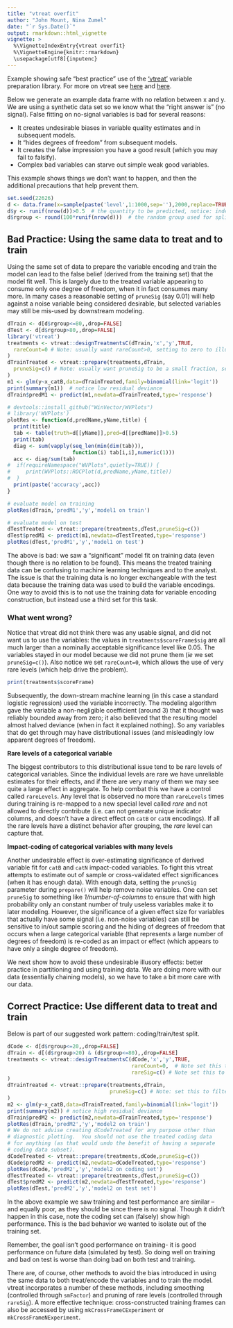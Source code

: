 ```yaml
---
title: "vtreat overfit"
author: "John Mount, Nina Zumel"
date: "`r Sys.Date()`"
output: rmarkdown::html_vignette
vignette: >
  %\VignetteIndexEntry{vtreat overfit}
  %\VignetteEngine{knitr::rmarkdown}
  \usepackage[utf8]{inputenc}
---
```


Example showing safe "best practice" use of the ['vtreat'](https://cran.r-project.org/package=vtreat) variable preparation library.  For more on vtreat see [here](http://www.win-vector.com/blog/2015/09/vtreat-up-on-cran/) and [here](https://github.com/WinVector/vtreat).

Below we generate an example data frame with no relation between x and y.  We are using a synthetic data set so we know what the "right answer is" (no signal).  False fitting on no-signal variables is bad for several reasons:

 *  It creates undesirable biases in variable quality estimates and in subsequent models.
 *  It "hides degrees  of freedom" from subsequent models.
 *  It creates the false impression you have a good result (which you may fail to falsify).
 *  Complex bad variables can starve out simple weak good variables.
 
This example shows things we don't want to happen, and then the additional precautions that help prevent them.

```r
set.seed(22626)
d <- data.frame(x=sample(paste('level',1:1000,sep=''),2000,replace=TRUE)) # independent variable.
d$y <- runif(nrow(d))>0.5  # the quantity to be predicted, notice: independent of variables.
d$rgroup <- round(100*runif(nrow(d)))  # the random group used for splitting the data set, not a variable.
```

## Bad Practice: Using the same data to treat and to train

Using the same set of data to prepare the variable encoding and train the model can lead to the false belief (derived from the training set) that the model fit well. This is largely due to the treated variable appearing to consume only one degree of freedom, when it in fact consumes many more.  In many cases a reasonable setting of `pruneSig` (say 0.01) will help against a noise variable being considered desirable, but selected variables may still be mis-used by downstream modeling.

```r
dTrain <- d[d$rgroup<=80,,drop=FALSE]
dTest <- d[d$rgroup>80,,drop=FALSE]
library('vtreat')
treatments <- vtreat::designTreatmentsC(dTrain,'x','y',TRUE,
  rareCount=0 # Note: usually want rareCount>0, setting to zero to illustrate problem
)
dTrainTreated <- vtreat::prepare(treatments,dTrain,
  pruneSig=c() # Note: usually want pruneSig to be a small fraction, setting to null to illustrate problem
)
m1 <- glm(y~x_catB,data=dTrainTreated,family=binomial(link='logit'))
print(summary(m1))  # notice low residual deviance
dTrain$predM1 <- predict(m1,newdata=dTrainTreated,type='response')

# devtools::install_github("WinVector/WVPlots")
# library('WVPlots')
plotRes <- function(d,predName,yName,title) {
  print(title)
  tab <- table(truth=d[[yName]],pred=d[[predName]]>0.5)
  print(tab)
  diag <- sum(vapply(seq_len(min(dim(tab))),
                     function(i) tab[i,i],numeric(1)))
  acc <- diag/sum(tab)
#  if(requireNamespace("WVPlots",quietly=TRUE)) {
#     print(WVPlots::ROCPlot(d,predName,yName,title))
#  }
  print(paste('accuracy',acc))
}

# evaluate model on training
plotRes(dTrain,'predM1','y','model1 on train')

# evaluate model on test
dTestTreated <- vtreat::prepare(treatments,dTest,pruneSig=c())
dTest$predM1 <- predict(m1,newdata=dTestTreated,type='response')
plotRes(dTest,'predM1','y','model1 on test')
```

The above is bad: we saw a "significant" model fit on training data (even though there is no relation to be found).  This means the treated training data can be confusing to machine learning techniques and to the analyst.  The issue is that the training data is no longer exchangeable with the test data because the training data was used to build the variable encodings.  One way to avoid this is to not use the training data for variable encoding construction, but instead use a third set for this task.

### What went wrong?

Notice that vtreat did not think there was any usable signal, and did not want us to use the variables: the values in `treatments$scoreFrame$sig` are  all much larger than a nominally acceptable significance level like 0.05. The variables stayed in our model because we did not prune them (_ie_ we set `pruneSig=c()`).  Also notice we set `rareCount=0`, which allows the use of very rare levels (which help drive the problem).

```r
print(treatments$scoreFrame)
```

Subsequently, the down-stream machine learning (in this case a standard logistic regression) used the variable incorrectly.  The modeling algorithm gave the variable a non-negligible coefficient (around 3) that it thought was reliably bounded away from zero; it also believed that the resulting model almost halved deviance (when in fact it explained nothing).  So any variables that do get through may have distributional issues (and misleadingly low apparent degrees of freedom).

**Rare levels of a categorical variable**

The biggest contributors to this distributional issue tend to be rare levels of categorical variables.  Since the individual levels are rare we have unreliable estimates for their effects, and if there are very many of them we may see quite a large effect in aggregate.  To help combat this we have a control called `rareLevels`.  Any level that is observed no more than `rareLevels` times during training is re-mapped to a new special level called _rare_ and not allowed to directly contribute (i.e. can not generate unique indicator columns, and doesn't have a direct effect on `catB` or `catN` encodings).  If all the rare levels have a distinct behavior after grouping, the _rare_ level can capture that.

**Impact-coding of categorical variables with many levels**

Another undesirable effect is over-estimating significance of derived variable fit for `catB` and `catN` impact-coded variables.  To fight this vtreat attempts to estimate out of sample or cross-validated effect significances (when it has enough data).  With enough data, setting the `pruneSig` parameter during `prepare()` will help remove noise variables.  One can set `pruneSig` to something like _1/number-of-columns_ to ensure that with high probability only an constant number of truly useless variables make it to later modeling.  However, the significance of a given effect size for variables that actually have some signal (i.e. non-noise variables) can still be sensitive to in/out sample scoring and the hiding of degrees of freedom that occurs when a large categorical variable (that represents a large number of degrees of freedom) is re-coded as an impact or effect (which appears to have only a single degree of freedom).

We next show how to avoid these undesirable illusory effects: better practice in partitioning and using training data.  We are doing more with our data (essentially chaining models), so we have to take a bit more care with our data.

## Correct Practice: Use different data to treat and train
Below is part of our suggested work pattern: coding/train/test split.

```r
dCode <- d[d$rgroup<=20,,drop=FALSE]
dTrain <- d[(d$rgroup>20) & (d$rgroup<=80),,drop=FALSE]
treatments <- vtreat::designTreatmentsC(dCode,'x','y',TRUE,
                                        rareCount=0,  # Note set this to something larger, like 5
                                        rareSig=c() # Note set this to something like 0.3
)
dTrainTreated <- vtreat::prepare(treatments,dTrain,
                                 pruneSig=c() # Note: set this to filter, like 0.05 or 1/nvars
)
m2 <- glm(y~x_catB,data=dTrainTreated,family=binomial(link='logit'))
print(summary(m2)) # notice high residual deviance
dTrain$predM2 <- predict(m2,newdata=dTrainTreated,type='response')
plotRes(dTrain,'predM2','y','model2 on train')
# We do not advise creating dCodeTreated for any purpose other than
# diagnostic plotting.  You should not use the treated coding data
# for anything (as that would undo the benefit of having a separate
# coding data subset).
dCodeTreated <- vtreat::prepare(treatments,dCode,pruneSig=c())
dCode$predM2 <- predict(m2,newdata=dCodeTreated,type='response')
plotRes(dCode,'predM2','y','model2 on coding set')
dTestTreated <- vtreat::prepare(treatments,dTest,pruneSig=c())
dTest$predM2 <- predict(m2,newdata=dTestTreated,type='response')
plotRes(dTest,'predM2','y','model2 on test set')
```

In the above example we saw training and test performance are similar -- and equally poor, as they should be since there is no signal.  Though it didn't happen in this case, note the coding set can (falsely) show high performance.  This is the bad behavior we wanted to isolate out of the training set.

Remember, the goal isn't good performance on training- it is good performance on future data (simulated by test).  So doing well on training and bad on test is worse than doing bad on both test and training.

There are, of course, other methods to avoid the bias introduced in using the same data to both treat/encode the variables and to train the model.
vtreat incorporates a number of these methods, including smoothing (controlled through `smFactor`) and pruning of rare levels (controlled through `rareSig`).  A more effective technique: cross-constructed training frames can also be accessed by using `mkCrossFrameCExperiment` or `mkCrossFrameNExperiment`.

